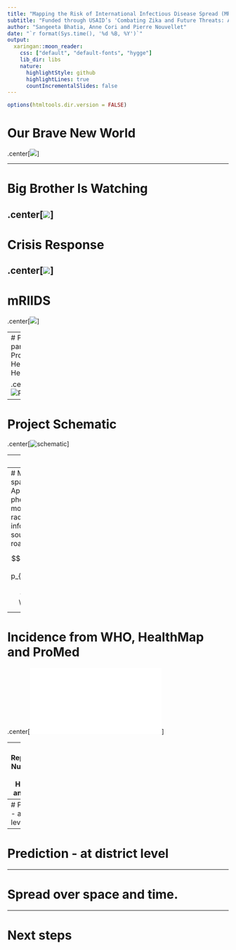 ```yaml
---
title: "Mapping the Risk of International Infectious Disease Spread (MRIIDS)"
subtitle: "Funded through USAID’s 'Combating Zika and Future Threats: A Grand Challenge for Development' program"
author: "Sangeeta Bhatia, Anne Cori and Pierre Nouvellet"
date: "`r format(Sys.time(), '%d %B, %Y')`"
output:
  xaringan::moon_reader:
    css: ["default", "default-fonts", "hygge"]
    lib_dir: libs
    nature:
      highlightStyle: github
      highlightLines: true
      countIncrementalSlides: false
---
```


```r
options(htmltools.dir.version = FALSE)
```

# Our Brave New World

.center[![](figures/real-transport-and-communication-costs.png)]

---

# Big Brother Is Watching

.center[![](figures/digital-surveillance.png)]
---

# Crisis Response 

.center[![](figures/who-ebola-response-team.png)]
---

# mRIIDS
.center[![](figures/mriids-beta.png)]

---
# Project partners - ProMed, HealthMap and HealthSites

.center[![Partners](milestone-6/ms6-figures/logo.png)]
---

# Project Schematic

.center[![schematic](milestone-6/ms6-figures/schematic.png)]

---
# Model

Excpected number of cases at a location is influenced by
1. local past incidence;
2. pathogen characteristics - reproduction number, serial interval;
3. local health access quality; 
4. movement between neighboring locations

$$I_{j, t} \sim Pois\left( \sum_{i = 1}^{n} {\left( p_{i \rightarrow j}
  R_{t, i} \sum_{s = 1}^{t}{I_{i, t - s} w_{s}}\right)} \right),$$
where
$$R_{t, i} := f(haq_i, R_0, t).$$

$haq_i$ is a measure of health access quality index at a given location.

---
# Movement between spatial units
Approximated by a phenomenological model (e.g. gravity or radiation model), or informed by other sources such as air or road traffic data.

$$p_{i \rightarrow j} = (1 - p_{stay}^i)\frac{\phi_{i \rightarrow j}}{\sum_{x}{\phi_{i \rightarrow
  j}}}$$

---

# Incidence from WHO, HealthMap and ProMed

.center[![](milestone-6/ms6-figures/who_hm_pm_weekly_incid-2.pdf)]

---
# Reproduction Number from WHO, HealthMap and ProMed

.center[![](milestone-6/ms6-figures/who_vs_hm_vs_pm-2.pdf)]

---
# Prediction - at country level

---


# Prediction - at district level

---

# Spread over space and time.



---

# Next steps


